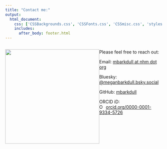 ```yaml
--- 
title: "Contact me:"
output: 
  html_document:
    css: ['CSSBackgrounds.css', 'CSSFonts.css', 'CSSmisc.css', 'styles.css']
    includes:
      after_body: footer.html
---
```


:::: {style="display: flex;"}

::: {}

<img src="./headshotSmallerPadded.png" width="300px"/>

:::

::: {}

Please feel free to reach out:

Email: <a href=mailto:“mbarkdull@nhm.org”>mbarkdull at nhm dot org</a> 

Bluesky: [@meganbarkdull.bsky.social](https://bsky.app/profile/meganbarkdull.bsky.social)

GitHub: [mbarkdull](https://github.com/mbarkdull/)

<!-- This adds the link to my ORCID iD -->

ORCID iD: <div itemscope itemtype="https://schema.org/Person"><a itemprop="sameAs" content="https://orcid.org/0000-0001-9334-5726" href="https://orcid.org/0000-0001-9334-5726" target="orcid.widget" rel="noopener noreferrer" style="vertical-align:top;"><img src="https://orcid.org/sites/default/files/images/orcid_16x16.png" style="width:1em;margin-right:.5em;" alt="ORCID iD icon">orcid.org/0000-0001-9334-5726</a></div>

:::

::::

<!-- Including CSSmics.css in the yaml at the beginning of this file adds the large formatted social media icons to this page.  -->

